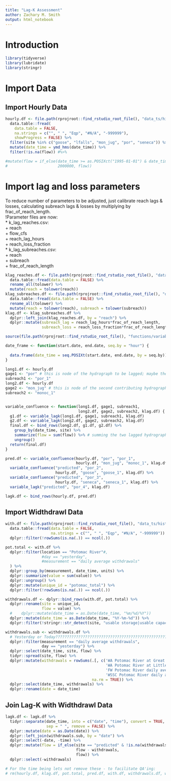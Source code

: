 ```yaml
---
title: "Lag-K Assessment"
author: Zachary M. Smith
output: html_notebook
---
```



# Introduction

```r
library(tidyverse)
library(lubridate)
library(stringr)
```

# Import Data

## Import Hourly Data

```r
hourly.df <- file.path(rprojroot::find_rstudio_root_file(), "data_ts/historical/flows_obs/hourly_flows.csv") %>%
  data.table::fread(
    data.table = FALSE,
    na.strings = c("", " ", "Eqp", "#N/A", "-999999"),
    showProgress = FALSE) %>% 
  filter(site %in% c("goose", "lfalls", "mon_jug", "por", "seneca")) %>% 
  mutate(date_time = ymd_hms(date_time)) %>% 
  filter(!is.na(flow)) #%>% 

#mutate(flow = if_else(date_time >= as.POSIXct("1995-01-01") & date_time < as.POSIXct("1996-01-01") & site == "por", 
#                      2000000, flow))
```
# Import lag and loss parameters
To reduce number of parameters to be adjusted, just calibrate reach lags & 
losses, calculating subreach lags & losses by multiplying by frac_of_reach_length.  
!Parameter files are now:  
* k_lag_reaches.csv:  
    + reach  
    + flow_cfs  
    + reach_lag_hours  
    + reach_loss_fraction    
* k_lag_subreaches.csv:  
    + reach  
    + subreach  
    + frac_of_reach_length
```r
klag_reaches.df <- file.path(rprojroot::find_rstudio_root_file(), "data/parameters/k_lag_reaches.csv") %>% 
  data.table::fread(data.table = FALSE) %>% 
  rename_all(tolower) %>% 
  mutate(reach = tolower(reach))
klag_subreaches.df <- file.path(rprojroot::find_rstudio_root_file(), "data/parameters/k_lag_subreaches.csv") %>% 
  data.table::fread(data.table = FALSE) %>% 
  rename_all(tolower) %>% 
  mutate(reach = tolower(reach), subreach = tolower(subreach))
klag.df <- klag_subreaches.df %>%
  dplyr::left_join(klag_reaches.df, by = "reach") %>%
  dplyr::mutate(subreach_lag = reach_lag_hours*frac_of_reach_length,
                subreach_loss = reach_loss_fraction*frac_of_reach_length)
```

```r
source(file.path(rprojroot::find_rstudio_root_file(), "functions/variable_lagk_func_test.R"))
```

```r
date_frame <- function(start.date, end.date, seq.by = "hour") {
  
  data.frame(date_time = seq.POSIXt(start.date, end.date, by = seq.by))
}
```


```r
long1.df <- hourly.df
gage1 <- "por" # this is node of the hydrograph to be lagged; maybe the "head node"?
subreach1 <- "por_1"
long2.df <- hourly.df
gage2 <- "mon_jug" # this is node of the second contributing hydrograph to be lagged
subreach2 <- "monoc_1"


variable_confluence <- function(long1.df, gage1, subreach1,
                                long2.df, gage2, subreach2, klag.df) {
  g1.df <- variable_lagk(long1.df, gage1, subreach1, klag.df)
  g2.df <- variable_lagk(long2.df, gage2, subreach2, klag.df)
  final.df <- bind_rows(long2.df, g1.df, g2.df) %>% 
    group_by(date_time, site) %>% 
    summarize(flow = sum(flow)) %>% # summing the two lagged hydrographs
    ungroup()
  return(final.df)
}
```

```r
pred.df <- variable_confluence(hourly.df, "por", "por_1", 
                               hourly.df, "mon_jug", "monoc_1", klag.df) %>% 
  variable_confluence("predicted", "por_2",
                      hourly.df, "goose", "goose_1", klag.df) %>% 
  variable_confluence("predicted", "por_3",
                      hourly.df, "seneca", "seneca_1", klag.df) %>% 
  variable_lagk("predicted", "por_4", klag.df)
```

```r
lagk.df <- bind_rows(hourly.df, pred.df)
```


## Import Widthdrawl Data

```r
with.df <- file.path(rprojroot::find_rstudio_root_file(), "data_ts/historical/withdrawals/withdrawals_wma_daily_mgd_1990_2017.csv") %>%
  data.table::fread(data.table = FALSE,
                    na.strings = c("", " ", "Eqp", "#N/A", "-999999")) %>% 
  dplyr::filter(!rowSums(is.na(.)) == ncol(.))
```

```r
pot.total <- with.df %>% 
  dplyr::filter(location == "Potomac River"#,
                #day == "yesterday",
                #measurement == "daily average withdrawals"
  ) %>% 
  dplyr::group_by(measurement, date_time, units) %>% 
  dplyr::summarize(value = sum(value)) %>% 
  dplyr::ungroup() %>% 
  dplyr::mutate(unique_id = "potomac_total") %>% 
  dplyr::filter(!rowSums(is.na(.)) == ncol(.))
```

```r
withdrawals.df <- dplyr::bind_rows(with.df, pot.total) %>% 
  dplyr::rename(site = unique_id,
                flow = value) %>% 
  #    dplyr::mutate(date_time = as.Date(date_time, "%m/%d/%Y"))
  dplyr::mutate(date_time = as.Date(date_time, "%Y-%m-%d")) %>% 
  dplyr::filter(!stringr::str_detect(site, "usable storage|usable capacity"))
```


```r
withdrawals.sub <- withdrawals.df %>% 
  # Yesterday or Today??????????????????????????????????????????????????????????????????????
  dplyr::filter(measurement == "daily average withdrawals",
                day == "yesterday") %>% 
  dplyr::select(date_time, site, flow) %>% 
  tidyr::spread(site, flow) %>% 
  dplyr::mutate(withdrawals = rowSums(.[, c('WA Potomac River at Great Falls daily average withdrawals',
                                            'WA Potomac River at Little Falls daily average withdrawals',
                                            'FW Potomac River daily average withdrawals',
                                            'WSSC Potomac River daily average withdrawals')],
                                      na.rm = TRUE)) %>% 
  dplyr::select(date_time, withdrawals) %>% 
  dplyr::rename(date = date_time)
```

## Join Lag-K with Widthdrawl Data

```r
lagk.df <- lagk.df %>% 
  tidyr::separate(date_time, into = c("date", "time"), convert = TRUE,
                  sep = " ", remove = FALSE) %>% 
  dplyr::mutate(date = as.Date(date)) %>% 
  dplyr::left_join(withdrawals.sub, by = "date") %>% 
  dplyr::select(-date, -time) %>% 
  dplyr::mutate(flow = if_else(site == "predicted" & !is.na(withdrawals),
                               flow - withdrawals,
                               flow)) %>% 
  dplyr::select(-withdrawals)
```


```r
# For the time being lets not remove these - to facilitate QA'ing:
# rm(hourly.df, klag.df, pot.total, pred.df, with.df, withdrawals.df, withdrawals.sub, date_frame, variable_confluence, variable_lagk)
```




